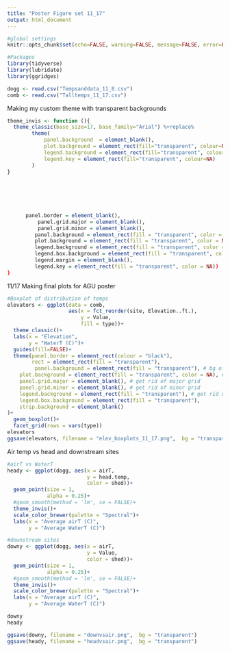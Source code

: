```yaml
---
title: "Poster Figure set 11_17"
output: html_document
---
```


```r
#global settings
knitr::opts_chunk$set(echo=FALSE, warning=FALSE, message=FALSE, error=FALSE)
```

```r
#Packages
library(tidyverse)
library(lubridate)
library(ggridges)
```

```r
dogg <- read.csv("Tempsanddata_11_8.csv")
comb <- read.csv("Talltemps_11_17.csv")
```

Making my custom theme with transparent backgrounds
```r
theme_invis <- function (){
  theme_classic(base_size=17, base_family="Arial") %+replace% 
        theme(
            panel.background  = element_blank(),
            plot.background = element_rect(fill="transparent", colour=NA), 
            legend.background = element_rect(fill="transparent", colour=NA),
            legend.key = element_rect(fill="transparent", colour=NA)
        )
}


      
      
      
      
      panel.border = element_blank(), 
          panel.grid.major = element_blank(),
          panel.grid.minor = element_blank(),
         panel.background = element_rect(fill = "transparent", color = NA), # bg of the panel
         plot.background = element_rect(fill = "transparent", color = NA), # bg of the plot
         legend.background = element_rect(fill = "transparent", color = NA), # get rid of legend bg
         legend.box.background = element_rect(fill = "transparent", color = NA),
         legend.margin = element_blank(),
         legend.key = element_rect(fill = "transparent", color = NA))
}
```


11/17
Making final plots for AGU poster
```r
#Boxplot of distribution of temps
elevators <- ggplot(data = comb, 
                    aes(x = fct_reorder(site, Elevation..ft.),
                        y = Value,
                        fill = type))+
  theme_classic()+
  labs(x = "Elevation",
       y = "WaterT (C)")+
  guides(fill=FALSE)+
  theme(panel.border = element_rect(colour = "black"),
        rect = element_rect(fill = "transparent"),
         panel.background = element_rect(fill = "transparent"), # bg of the panel
    plot.background = element_rect(fill = "transparent", color = NA), # bg of the plot
    panel.grid.major = element_blank(), # get rid of major grid
    panel.grid.minor = element_blank(), # get rid of minor grid
    legend.background = element_rect(fill = "transparent"), # get rid of legend bg
    legend.box.background = element_rect(fill = "transparent"),
    strip.background = element_blank()
)+
  geom_boxplot()+
  facet_grid(rows = vars(type))
elevators
ggsave(elevators, filename = "elev_boxplots_11_17.png",  bg = "transparent")

```

Air temp vs head and downstream sites
```r
#airT vs WaterT
heady <- ggplot(dogg, aes(x = airT,
                          y = head.temp,
                          color = shed))+
  geom_point(size = 1,
             alpha = 0.25)+
  #geom_smooth(method = 'lm', se = FALSE)+
  theme_invis()+
  scale_color_brewer(palette = "Spectral")+
  labs(x = "Average airT (C)",
       y = "Average WaterT (C)")

#downstream sites
downy <- ggplot(dogg, aes(x = airT,
                          y = Value,
                          color = shed))+
  geom_point(size = 1,
             alpha = 0.25)+
  #geom_smooth(method = 'lm', se = FALSE)+
  theme_invis()+
  scale_color_brewer(palette = "Spectral")+
  labs(x = "Average airT (C)",
       y = "Average WaterT (C)")

downy
heady

ggsave(downy, filename = "downvsair.png",  bg = "transparent")
ggsave(heady, filename = "headvsair.png",  bg = "transparent")

```
